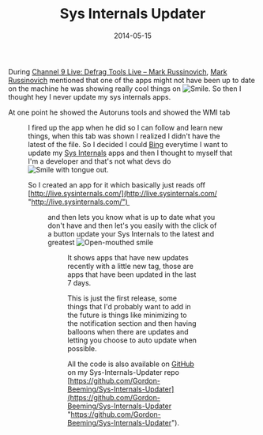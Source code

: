﻿---
title: 'Sys Internals Updater'
date: 2014-05-15
tags: ['Sys-Internals', 'Cool Apps', 'GitHub Projects']
draft: false
summary: 'During Channel 9 Live: Defrag Tools Live – Mark Russinovich, Mark Russinovich mentioned that one of the apps might not have been up to date on the machine he was showing really cool things on . So then I thought hey I never update my sys internals apps.'
---


During [Channel 9 Live: Defrag Tools Live – Mark Russinovich](http://channel9.msdn.com/Events/TechEd/NorthAmerica/2014/C9-17), [Mark Russinovich](https://twitter.com/markrussinovich) mentioned that one of the apps might not have been up to date on the machine he was showing really cool things on ![Smile](https://gordonbeeming.com/images/emoticons/smile.svg). So then I thought hey I never update my sys internals apps. 
 
At one point he showed the Autoruns tools and showed the WMI tab
 
<Figure key="/images/38933cf41c294930bc585eabebfcda6f.png" src="/images/38933cf41c294930bc585eabebfcda6f.png" alt="Autoruns WMI tab" width="0" height="0" caption="Autoruns WMI tab" />
 
I fired up the app when he did so I can follow and learn new things, when this tab was shown I realized I didn't have the latest of the file. So I decided I could [Bing](http://www.bing.com/) everytime I want to update my [Sys Internals](http://msdn.microsoft.com/en-us/library/bb842062.aspx) apps and then I thought to myself that I'm a developer and that's not what devs do ![Smile with tongue out](https://gordonbeeming.com/images/emoticons/smile-with-tongue-out.svg).
 
So I created an app for it which basically just reads off [http://live.sysinternals.com/](http://live.sysinternals.com/ "http://live.sysinternals.com/") 
 
<Figure key="/images/7756495c95204fd18866de08b2f86855.png" src="/images/7756495c95204fd18866de08b2f86855.png" alt="Sys Internals Updater application interface" width="0" height="0" caption="Sys Internals Updater application interface" />
 
and then lets you know what is up to date what you don't have and then let's you easily with the click of a button update your Sys Internals to the latest and greatest ![Open-mouthed smile](https://gordonbeeming.com/images/emoticons/open-mouthed-smile.svg)
 
<Figure key="/images/35062dfcae4f442fa78a7a9d46cad00f.png" src="/images/35062dfcae4f442fa78a7a9d46cad00f.png" alt="Sys Internals Updater with update notifications" width="0" height="0" caption="Sys Internals Updater with update notifications" />
 
It shows apps that have new updates recently with a little new tag, those are apps that have been updated in the last 7 days. 
 
This is just the first release, some things that I'd probably want to add in the future is things like minimizing to the notification section and then having balloons when there are updates and letting you choose to auto update when possible.
 
All the code is also available on [GitHub](http://github.com) on my Sys-Internals-Updater repo [https://github.com/Gordon-Beeming/Sys-Internals-Updater](https://github.com/Gordon-Beeming/Sys-Internals-Updater "https://github.com/Gordon-Beeming/Sys-Internals-Updater").

